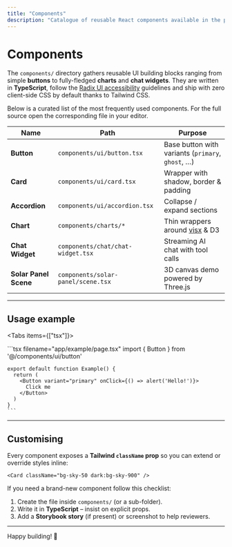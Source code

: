 ```yaml
---
title: "Components"
description: "Catalogue of reusable React components available in the project."
---
```



# Components

The <code>components/</code> directory gathers reusable UI building blocks ranging from simple **buttons** to fully-fledged **charts** and **chat widgets**. They are written in **TypeScript**, follow the [Radix UI accessibility](https://www.radix-ui.com/) guidelines and ship with zero client-side CSS by default thanks to Tailwind CSS.

<Callout type="info">
  Below is a curated list of the most frequently used components. For the full
  source open the corresponding file in your editor.
</Callout>

| Name                  | Path                               | Purpose                                                   |
| --------------------- | ---------------------------------- | --------------------------------------------------------- |
| **Button**            | `components/ui/button.tsx`         | Base button with variants (`primary`, `ghost`, …)         |
| **Card**              | `components/ui/card.tsx`           | Wrapper with shadow, border & padding                     |
| **Accordion**         | `components/ui/accordion.tsx`      | Collapse / expand sections                                |
| **Chart**             | `components/charts/*`              | Thin wrappers around [visx](https://airbnb.io/visx/) & D3 |
| **Chat Widget**       | `components/chat/chat-widget.tsx`  | Streaming AI chat with tool calls                         |
| **Solar Panel Scene** | `components/solar-panel/scene.tsx` | 3D canvas demo powered by Three.js                        |

---

## Usage example

<Tabs items={["tsx"]}>
  <div>
    ```tsx filename="app/example/page.tsx"
    import { Button } from '@/components/ui/button'

    export default function Example() {
      return (
        <Button variant="primary" onClick={() => alert('Hello!')}>
          Click me
        </Button>
      )
    }
    ```

  </div>
</Tabs>

---

## Customising

Every component exposes a **Tailwind `className` prop** so you can extend or override styles inline:

```tsx
<Card className="bg-sky-50 dark:bg-sky-900" />
```

If you need a brand-new component follow this checklist:

1. Create the file inside `components/` (or a sub-folder).
2. Write it in **TypeScript** – insist on explicit props.
3. Add a **Storybook story** (if present) or screenshot to help reviewers.

---

Happy building! 🔨
